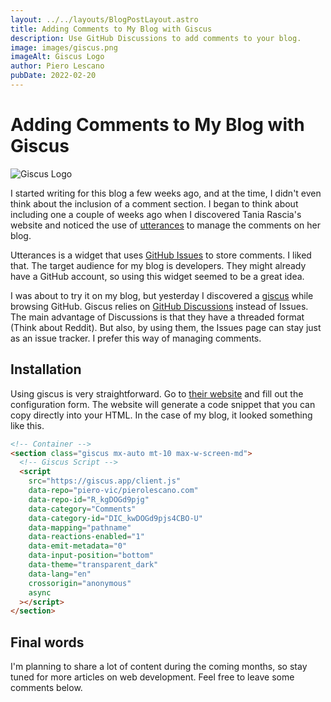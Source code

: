 ```yaml
---
layout: ../../layouts/BlogPostLayout.astro
title: Adding Comments to My Blog with Giscus
description: Use GitHub Discussions to add comments to your blog.
image: images/giscus.png
imageAlt: Giscus Logo
author: Piero Lescano
pubDate: 2022-02-20
---
```


# Adding Comments to My Blog with Giscus

<img src="/images/giscus.png" alt="Giscus Logo" class="rounded-xl" />

I started writing for this blog a few weeks ago, and at the time, I didn't even
think about the inclusion of a comment section. I began to think about including
one a couple of weeks ago when I discovered Tania Rascia's website and noticed
the use of [utterances](https://github.com/utterance/utterances) to manage the
comments on her blog.

Utterances is a widget that uses
[GitHub Issues](https://docs.github.com/en/issues/tracking-your-work-with-issues/about-issues)
to store comments. I liked that. The target audience for my blog is developers.
They might already have a GitHub account, so using this widget seemed to be a
great idea.

I was about to try it on my blog, but yesterday I discovered a
[giscus](https://github.com/giscus/giscus) while browsing GitHub. Giscus relies
on [GitHub Discussions](https://docs.github.com/en/discussions) instead of
Issues. The main advantage of Discussions is that they have a threaded format
(Think about Reddit). But also, by using them, the Issues page can stay just as
an issue tracker. I prefer this way of managing comments.

## Installation

Using giscus is very straightforward. Go to [their website](https://giscus.app)
and fill out the configuration form. The website will generate a code snippet
that you can copy directly into your HTML. In the case of my blog, it looked
something like this.

```html
<!-- Container -->
<section class="giscus mx-auto mt-10 max-w-screen-md">
  <!-- Giscus Script -->
  <script
    src="https://giscus.app/client.js"
    data-repo="piero-vic/pierolescano.com"
    data-repo-id="R_kgDOGd9pjg"
    data-category="Comments"
    data-category-id="DIC_kwDOGd9pjs4CBO-U"
    data-mapping="pathname"
    data-reactions-enabled="1"
    data-emit-metadata="0"
    data-input-position="bottom"
    data-theme="transparent_dark"
    data-lang="en"
    crossorigin="anonymous"
    async
  ></script>
</section>
```

## Final words

I'm planning to share a lot of content during the coming months, so stay tuned
for more articles on web development. Feel free to leave some comments below.
